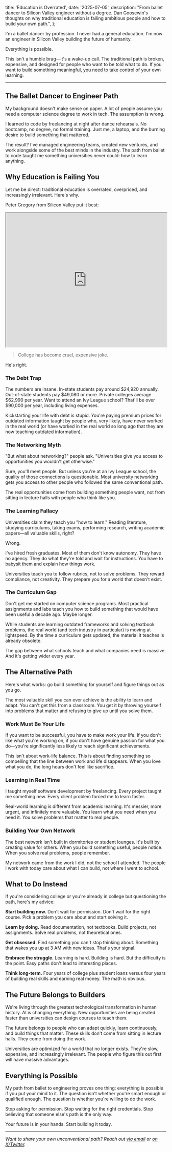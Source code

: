 
  title: 'Education is Overrated',
  date: '2025-07-05',
  description:
    "From ballet dancer to Silicon Valley engineer without a degree. Dan Goosewin's thoughts on why traditional education is failing ambitious people and how to build your own path.",
};

I'm a ballet dancer by profession. I never had a general education. I'm now an engineer in Silicon Valley building the future of humanity.

Everything is possible.

This isn't a humble brag—it's a wake-up call. The traditional path is broken, expensive, and designed for people who want to be told what to do. If you want to build something meaningful, you need to take control of your own learning.

---

## The Ballet Dancer to Engineer Path

My background doesn't make sense on paper. A lot of people assume you need a computer science degree to work in tech. The assumption is wrong.

I learned to code by freelancing at night after dance rehearsals. No bootcamp, no degree, no formal training. Just me, a laptop, and the burning desire to build something that mattered.

The result? I've managed engineering teams, created new ventures, and work alongside some of the best minds in the industry. The path from ballet to code taught me something universities never could: how to learn anything.

## Why Education is Failing You

Let me be direct: traditional education is overrated, overpriced, and increasingly irrelevant. Here's why.

Peter Gregory from Silicon Valley put it best:

<div className="my-8">
  <iframe
    width="100%"
    height="420"
    src="https://www.youtube.com/embed/cAxzkl2cmNY"
    title="Peter Gregory Hates College"
    allow="accelerometer; autoplay; clipboard-write; encrypted-media; gyroscope; picture-in-picture"
    allowFullScreen
    className="rounded-lg border-0"
  ></iframe>
</div>

> College has become cruel, expensive joke.

He's right.

### The Debt Trap

The numbers are insane. In-state students pay around $24,920 annually. Out-of-state students pay $49,080 or more. Private colleges average $62,990 per year. Want to attend an Ivy League school? That'll be over $90,000 per year, including living expenses.

Kickstarting your life with debt is stupid. You're paying premium prices for outdated information taught by people who, very likely, have never worked in the real world (or have worked in the real world so long ago that they are now teaching outdated information).

### The Networking Myth

"But what about networking?" people ask. "Universities give you access to opportunities you wouldn't get otherwise."

Sure, you'll meet people. But unless you're at an Ivy League school, the quality of those connections is questionable. Most university networking gets you access to other people who followed the same conventional path.

The real opportunities come from building something people want, not from sitting in lecture halls with people who think like you.

### The Learning Fallacy

Universities claim they teach you "how to learn." Reading literature, studying curriculums, taking exams, performing research, writing academic papers—all valuable skills, right?

Wrong.

I've hired fresh graduates. Most of them don't know autonomy. They have no agency. They do what they're told and wait for instructions. You have to babysit them and explain how things work.

Universities teach you to follow rubrics, not to solve problems. They reward compliance, not creativity. They prepare you for a world that doesn't exist.

### The Curriculum Gap

Don't get me started on computer science programs. Most practical assignments and labs teach you how to build something that would have been useful a decade ago. Maybe longer.

While students are learning outdated frameworks and solving textbook problems, the real world (and tech industry in particular) is moving at lightspeed. By the time a curriculum gets updated, the material it teaches is already obsolete.

The gap between what schools teach and what companies need is massive. And it's getting wider every year.

## The Alternative Path

Here's what works: go build something for yourself and figure things out as you go.

The most valuable skill you can ever achieve is the ability to learn and adapt. You can't get this from a classroom. You get it by throwing yourself into problems that matter and refusing to give up until you solve them.

### Work Must Be Your Life

If you want to be successful, you have to make work your life. If you don't like what you're working on, if you don't have genuine passion for what you do—you're significantly less likely to reach significant achievements.

This isn't about work-life balance. This is about finding something so compelling that the line between work and life disappears. When you love what you do, the long hours don't feel like sacrifice.

### Learning in Real Time

I taught myself software development by freelancing. Every project taught me something new. Every client problem forced me to learn faster.

Real-world learning is different from academic learning. It's messier, more urgent, and infinitely more valuable. You learn what you need when you need it. You solve problems that matter to real people.

### Building Your Own Network

The best network isn't built in dormitories or student lounges. It's built by creating value for others. When you build something useful, people notice. When you solve real problems, people remember.

My network came from the work I did, not the school I attended. The people I work with today care about what I can build, not where I went to school.

## What to Do Instead

If you're considering college or you're already in college but questioning the path, here's my advice:

**Start building now.** Don't wait for permission. Don't wait for the right course. Pick a problem you care about and start solving it.

**Learn by doing.** Read documentation, not textbooks. Build projects, not assignments. Solve real problems, not theoretical ones.

**Get obsessed.** Find something you can't stop thinking about. Something that wakes you up at 3 AM with new ideas. That's your signal.

**Embrace the struggle.** Learning is hard. Building is hard. But the difficulty is the point. Easy paths don't lead to interesting places.

**Think long-term.** Four years of college plus student loans versus four years of building real skills and earning real money. The math is obvious.

## The Future Belongs to Builders

We're living through the greatest technological transformation in human history. AI is changing everything. New opportunities are being created faster than universities can design courses to teach them.

The future belongs to people who can adapt quickly, learn continuously, and build things that matter. These skills don't come from sitting in lecture halls. They come from doing the work.

Universities are optimized for a world that no longer exists. They're slow, expensive, and increasingly irrelevant. The people who figure this out first will have massive advantages.

## Everything is Possible

My path from ballet to engineering proves one thing: everything is possible if you put your mind to it. The question isn't whether you're smart enough or qualified enough. The question is whether you're willing to do the work.

Stop asking for permission. Stop waiting for the right credentials. Stop believing that someone else's path is the only way.

Your future is in your hands. Start building it today.

---

_Want to share your own unconventional path? Reach out [via email](mailto:dan@goosewin.com) or [on X/Twitter](https://twitter.com/dan_goosewin)._

